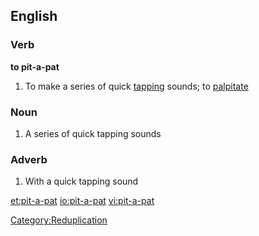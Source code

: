 ==English==

===Verb===
'''to pit-a-pat'''

# To make a series of quick [[tapping]] sounds; to [[palpitate]]

===Noun===
{{en-noun}}

# A series of quick tapping sounds

===Adverb===
{{en-adv|-}}

# With a quick tapping sound

[[Category:Reduplication]]

[[et:pit-a-pat]]
[[io:pit-a-pat]]
[[vi:pit-a-pat]]